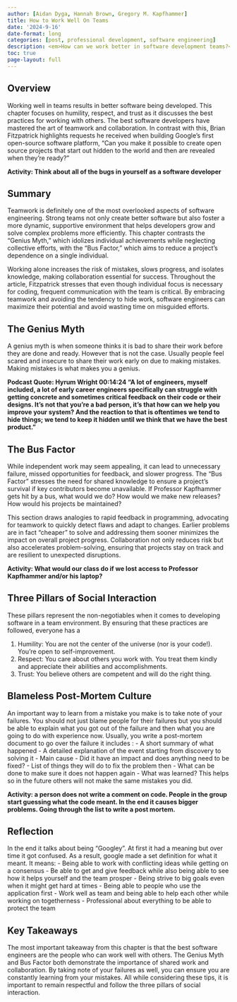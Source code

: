 ```yaml
---
author: [Aidan Dyga, Hannah Brown, Gregory M. Kapfhammer]
title: How to Work Well On Teams
date: '2024-9-16'
date-format: long
categories: [post, professional development, software engineering]
description: <em>How can we work better in software development teams?</em>
toc: true
page-layout: full
---
```


## Overview

Working well in teams results in better software being developed. This chapter focuses on humility, respect, and trust as it discusses the best practices for working with others. The best software developers have mastered the art of teamwork and collaboration. In contrast with this, Brian Fitzpatrick highlights requests he received when building Google’s first open-source software platform, “Can you make it possible to create open source projects that start out hidden to the world and then are revealed when they’re ready?"

**Activity: Think about all of the bugs in yourself as a software developer**

## Summary

Teamwork is definitely one of the most overlooked aspects of software engineering. Strong teams not only create better software but also foster a more dynamic, supportive environment that helps developers grow and solve complex problems more efficiently. This chapter contrasts the "Genius Myth," which idolizes individual achievements while neglecting collective efforts, with the "Bus Factor," which aims to reduce a project's dependence on a single individual. 

Working alone increases the risk of mistakes, slows progress, and isolates knowledge, making collaboration essential for success. Throughout the article, Fitzpatrick stresses that even though individual focus is necessary for coding, frequent communication with the team is critical. By embracing teamwork and avoiding the tendency to hide work, software engineers can maximize their potential and avoid wasting time on misguided efforts.

## The Genius Myth

A genius myth is when someone thinks it is bad to share their work before they are done and ready. However that is not the case. Usually people feel scared and insecure to share their work early on due to making mistakes. Making mistakes is what makes you a genius.

**Podcast Quote: Hyrum Wright 00:14:24  “A lot of engineers, myself included, a lot of early career engineers specifically can struggle with getting concrete and sometimes critical feedback on their code or their designs. It’s not that you’re a bad person, it’s that how can we help you improve your system? And the reaction to that is oftentimes we tend to hide things; we tend to keep it hidden until we think that we have the best product.”**

## The Bus Factor

While independent work may seem appealing, it can lead to unnecessary failure, missed opportunities for feedback, and slower progress. The "Bus Factor” stresses the need for shared knowledge to ensure a project’s survival if key contributors become unavailable. If Professor Kapfhammer gets hit by a bus, what would we do? How would we make new releases? How would his projects be maintained?

This section draws analogies to rapid feedback in programming, advocating for teamwork to quickly detect flaws and adapt to changes. Earlier problems are in fact “cheaper” to solve and addressing them sooner minimizes the impact on overall project progress. Collaboration not only reduces risk but also accelerates problem-solving, ensuring that projects stay on track and are resilient to unexpected disruptions.

**Activity: What would our class do if we lost access to Professor Kapfhammer and/or his laptop?**

## Three Pillars of Social Interaction

These pillars represent the non-negotiables when it comes to developing software in a team environment. By ensuring that these practices are followed, everyone has a

1. Humility: You are not the center of the universe (nor is your code!). You’re open to self-improvement.
2. Respect: You care about others you work with.  You treat them kindly and appreciate their abilities and accomplishments.
3. Trust: You believe others are competent and will do the right thing.

## Blameless Post-Mortem Culture

An important way to learn from a mistake you make is to take note of your failures. You should not just blame people for their failures but you should be able to explain what you got out of the failure and then what you are going to do with experience now. Usually, you write a post-mortem document to go over the failure it includes :
- A short summary of what happened
- A detailed explanation of the event starting from discovery to solving it
- Main cause 
- Did it have an impact and does anything need to be fixed?
- List of things they will do to fix the problem then
- What can be done to make sure it does not happen again
- What was learned?
This helps so in the future others will not make the same mistakes you did. 

**Activity:  a person does not write a comment on code. People in the group start guessing what the code meant. In the end it causes bigger problems. Going through the list to write a post mortem.**

## Reflection

In the end it talks about being “Googley”. At first it had a meaning but over time it got confused. As a result, google made a set definition for what it meant. It means:
- Being able to work with conflicting ideas while getting on a consensus
- Be able to get and give feedback while also being able to see how it helps yourself and the team prosper
- Being strive to big goals even when it might get hard at times
- Being able to people who use the application first
- Work well as  team and being able to help each other while working on togetherness
- Professional about everything to be able to protect the team

## Key Takeaways

The most important takeaway from this chapter is that the best software engineers are the people who can work well with others. The Genius Myth and Bus Factor both demonstrate the importance of shared work and collaboration. By taking note of your failures as well, you can ensure you are constantly learning from your mistakes. All while considering these tips, it is important to remain respectful and follow the three pillars of social interaction. 




